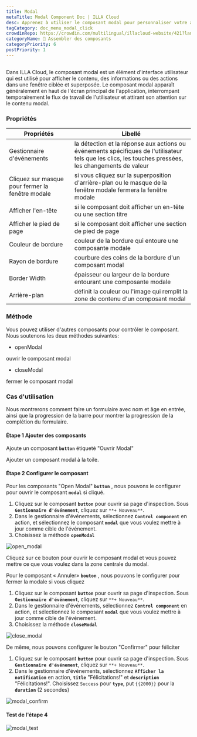 ```yaml
---
title: Modal
metaTitle: Modal Component Doc | ILLA Cloud
desc: Apprenez à utiliser le composant modal pour personnaliser votre application dans ILLA Cloud.
tagCategory: doc_menu_modal_click
crowdinRepo: https://crowdin.com/multilingual/illacloud-website/421?languages=fr&filter=basic&value=0
categoryName: 🧬 Assembler des composants
categoryPriority: 6
postPriority: 1
---
```


## <h2 hidden>Qu'est-ce que le modal ?</h2>

Dans ILLA Cloud, le composant modal est un élément d'interface utilisateur qui est utilisé pour afficher le contenu, des informations ou des actions dans une fenêtre ciblée et superposée. Le composant modal apparaît généralement en haut de l'écran principal de l'application, interrompant temporairement le flux de travail de l'utilisateur et attirant son attention sur le contenu modal.

### Propriétés

| Propriétés                                       | Libellé                                                                                                                                               |
| ------------------------------------------------ | ----------------------------------------------------------------------------------------------------------------------------------------------------- |
| Gestionnaire d'événements                        | la détection et la réponse aux actions ou événements spécifiques de l'utilisateur tels que les clics, les touches pressées, les changements de valeur |
| Cliquez sur masque pour fermer la fenêtre modale | si vous cliquez sur la superposition d'arrière-plan ou le masque de la fenêtre modale fermera la fenêtre modale                                       |
| Afficher l'en-tête                               | si le composant doit afficher un en-tête ou une section titre                                                                                         |
| Afficher le pied de page                         | si le composant doit afficher une section de pied de page                                                                                             |
| Couleur de bordure                               | couleur de la bordure qui entoure une composante modale                                                                                               |
| Rayon de bordure                                 | courbure des coins de la bordure d'un composant modal                                                                                                 |
| Border Width                                     | épaisseur ou largeur de la bordure entourant une composante modale                                                                                    |
| Arrière-plan                                     | définit la couleur ou l'image qui remplit la zone de contenu d'un composant modal                                                                     |

### Méthode

Vous pouvez utiliser d'autres composants pour contrôler le composant. Nous soutenons les deux méthodes suivantes:

-   openModal

ouvrir le composant modal

-   closeModal

fermer le composant modal

### Cas d'utilisation

Nous montrerons comment faire un formulaire avec nom et âge en entrée, ainsi que la progression de la barre pour montrer la progression de la complétion du formulaire.

#### Étape 1 Ajouter des composants

Ajoute un composant **`button`** étiqueté "Ouvrir Modal"

Ajouter un composant modal à la toile.

#### Étape 2 Configurer le composant

Pour les composants "Open Modal" **`button`** , nous pouvons le configurer pour ouvrir le composant **`modal`** si cliqué.

1.  Cliquez sur le composant **`button`** pour ouvrir sa page d'inspection. Sous **`Gestionnaire d'événement`**, cliquez sur `**+ Nouveau**`.
2.  Dans le gestionnaire d'événements, sélectionnez **`Control component`** en action, et sélectionnez le composant **`modal`** que vous voulez mettre à jour comme cible de l'événement.
3.  Choisissez la méthode **`openModal`**

![open_modal](https://cdn.illacloud.com/official-website/img/docs/open_modal.jpg)

Cliquez sur ce bouton pour ouvrir le composant modal et vous pouvez mettre ce que vous voulez dans la zone centrale du modal.

Pour le composant « Annuler» **`bouton`** , nous pouvons le configurer pour fermer la modale si vous cliquez

1.  Cliquez sur le composant **`button`** pour ouvrir sa page d'inspection. Sous **`Gestionnaire d'événement`**, cliquez sur `**+ Nouveau**`.
2.  Dans le gestionnaire d'événements, sélectionnez **`Control component`** en action, et sélectionnez le composant **`modal`** que vous voulez mettre à jour comme cible de l'événement.
3.  Choisissez la méthode **`closeModal`**

![close_modal](https://cdn.illacloud.com/official-website/img/docs/close_modal.jpg)

De même, nous pouvons configurer le bouton "Confirmer" pour féliciter

1.  Cliquez sur le composant **`button`** pour ouvrir sa page d'inspection. Sous **`Gestionnaire d'événement`**, cliquez sur `**+ Nouveau**`.
2.  Dans le gestionnaire d'événements, sélectionnez **`Afficher la notification`** en action, **`title`** "Félicitations!" et **`description`** "Félicitations!". Choisissez `Success` pour **`type`**, put `{{2000}}` pour la **`duration`** (2 secondes)

![modal_confirm](https://cdn.illacloud.com/official-website/img/docs/modal_confirm.jpg)

#### Test de l'étape 4

![modal_test](https://cdn.illacloud.com/official-website/img/docs/modal_test.gif)
